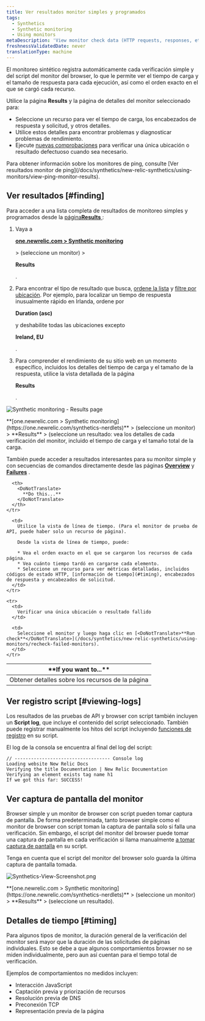 ```yaml
---
title: Ver resultados monitor simples y programados
tags:
  - Synthetics
  - Synthetic monitoring
  - Using monitors
metaDescription: 'View monitor check data (HTTP requests, responses, etc.) with synthetics monitoring. For browser monitors, view waterfall details of resource load time.'
freshnessValidatedDate: never
translationType: machine
---
```




El monitoreo sintético registra automáticamente cada verificación simple y del script del monitor del browser, lo que le permite ver el tiempo de carga y el tamaño de respuesta para cada ejecución, así como el orden exacto en el que se cargó cada recurso.

Utilice la página <DoNotTranslate>**Results**</DoNotTranslate> y la página de detalles del monitor seleccionado para:

* Seleccione un recurso para ver el tiempo de carga, los encabezados de respuesta y solicitud, y otros detalles.
* Utilice estos detalles para encontrar problemas y diagnosticar problemas de rendimiento.
* Ejecute [nuevas comprobaciones](/docs/synthetics/new-relic-synthetics/using-monitors/recheck-failed-monitors) para verificar una única ubicación o resultado defectuoso cuando sea necesario.

<Callout variant="tip">
  Para obtener información sobre los monitores de ping, consulte [Ver resultados monitor de ping](/docs/synthetics/new-relic-synthetics/using-monitors/view-ping-monitor-results).
</Callout>

## Ver resultados [#finding]

Para acceder a una lista completa de resultados de monitoreo simples y programados desde la [página<DoNotTranslate>**Results**</DoNotTranslate> ](/docs/synthetics/new-relic-synthetics/pages/synthetics-results-access-individual-monitor-runs):

1. Vaya a

   <DoNotTranslate>**[one.newrelic.com > Synthetic monitoring](https://one.newrelic.com/synthetics-nerdlets)**</DoNotTranslate>

   \> (seleccione un monitor) >

   <DoNotTranslate>**Results**</DoNotTranslate>

   .

2. Para encontrar el tipo de resultado que busca, [ordene la lista](/docs/synthetics/new-relic-synthetics/pages/synthetics-results-access-individual-monitor-runs#sort-list) y [filtre por ubicación](/docs/synthetics/new-relic-synthetics/pages/synthetics-results-access-individual-monitor-runs#filter-location). Por ejemplo, para localizar un tiempo de respuesta inusualmente rápido en Irlanda, ordene por

   <DoNotTranslate>**Duration (asc)**</DoNotTranslate>

   y deshabilite todas las ubicaciones excepto

   <DoNotTranslate>**Ireland, EU**</DoNotTranslate>

   .

3. Para comprender el rendimiento de su sitio web en un momento específico, incluidos los detalles del tiempo de carga y el tamaño de la respuesta, utilice la vista detallada de la página

   <DoNotTranslate>**Results**</DoNotTranslate>

   .

<img
  title="Synthetic monitoring - Results page"
  alt="Synthetic monitoring - Results page"
  src={syntheticResultsPage}
/>

<figcaption>
  <DoNotTranslate>**[one.newrelic.com > Synthetic monitoring](https://one.newrelic.com/synthetics-nerdlets)**</DoNotTranslate> > (seleccione un monitor) > <DoNotTranslate>**Results**</DoNotTranslate> > (seleccione un resultado: vea los detalles de cada verificación del monitor, incluido el tiempo de carga y el tamaño total de la carga.
</figcaption>

También puede acceder a resultados interesantes para su monitor simple y con secuencias de comandos directamente desde las páginas [<DoNotTranslate>**Overview**</DoNotTranslate>](/docs/synthetics/new-relic-synthetics/pages/synthetics-overview-page-view-monitors-performance) y [<DoNotTranslate>**Failures**</DoNotTranslate>](/docs/synthetics/new-relic-synthetics/pages/synthetics-failures-troubleshoot-downtime) .

<table id="using">
  <thead>
    <tr>
      <th width={250}>
        <DoNotTranslate>
          **If you want to...**
        </DoNotTranslate>
      </th>

      <th>
        <DoNotTranslate>
          **Do this...**
        </DoNotTranslate>
      </th>
    </tr>
  </thead>

  <tbody>
    <tr>
      <td>
        Obtener detalles sobre los recursos de la página
      </td>

      <td>
        Utilice la vista de línea de tiempo. (Para el monitor de prueba de API, puede haber solo un recurso de página).

        Desde la vista de línea de tiempo, puede:

        * Vea el orden exacto en el que se cargaron los recursos de cada página.
        * Vea cuánto tiempo tardó en cargarse cada elemento.
        * Seleccione un recurso para ver métricas detalladas, incluidos códigos de estado HTTP, [información de tiempo](#timing), encabezados de respuesta y encabezados de solicitud.
      </td>
    </tr>

    <tr>
      <td>
        Verificar una única ubicación o resultado fallido
      </td>

      <td>
        Seleccione el monitor y luego haga clic en [<DoNotTranslate>**Run check**</DoNotTranslate>](/docs/synthetics/new-relic-synthetics/using-monitors/recheck-failed-monitors).
      </td>
    </tr>
  </tbody>
</table>

## Ver registro script [#viewing-logs]

Los resultados de las pruebas de API y browser con script también incluyen un <DoNotTranslate>**Script log**</DoNotTranslate>, que incluye el contenido del script seleccionado. También puede registrar manualmente los hitos del script incluyendo [funciones de registro](/docs/synthetics/new-relic-synthetics/scripting-monitors/writing-scripted-browsers#logging) en su script.

El log de la consola se encuentra al final del log del script:

```
// ----------------------------------- Console log
Loading website New Relic Docs
Verifying the title Documentation | New Relic Documentation
Verifying an element exists tag name h1
If we got this far: SUCCESS!
```

## Ver captura de pantalla del monitor

Browser simple y un monitor de browser con script pueden tomar captura de pantalla. De forma predeterminada, tanto browser simple como el monitor de browser con script toman la captura de pantalla solo si falla una verificación. Sin embargo, el script del monitor del browser puede tomar una captura de pantalla en cada verificación si llama manualmente [a tomar captura de pantalla](/docs/synthetics/synthetic-monitoring/scripting-monitors/synthetic-scripted-browser-reference-monitor-versions-chrome-100#webDriver-takeScreenshot) en su script.

<Callout variant="tip">
  Tenga en cuenta que el script del monitor del browser solo guarda la última captura de pantalla tomada.
</Callout>

<img
  title="Synthetics-View-Screenshot.png"
  alt="Synthetics-View-Screenshot.png"
  src={syntheticResultsFailPage}
/>

<figcaption>
  <DoNotTranslate>**[one.newrelic.com > Synthetic monitoring](https://one.newrelic.com/synthetics-nerdlets)**</DoNotTranslate> > (seleccione un monitor) > <DoNotTranslate>**Results**</DoNotTranslate> > (seleccione un resultado).
</figcaption>

## Detalles de tiempo [#timing]

Para algunos tipos de monitor, la duración general de la verificación del monitor será mayor que la duración de las solicitudes de páginas individuales. Esto se debe a que algunos comportamientos browser no se miden individualmente, pero aun así cuentan para el tiempo total de verificación.

Ejemplos de comportamientos no medidos incluyen:

* Interacción JavaScript
* Captación previa y priorización de recursos
* Resolución previa de DNS
* Preconexión TCP
* Representación previa de la página